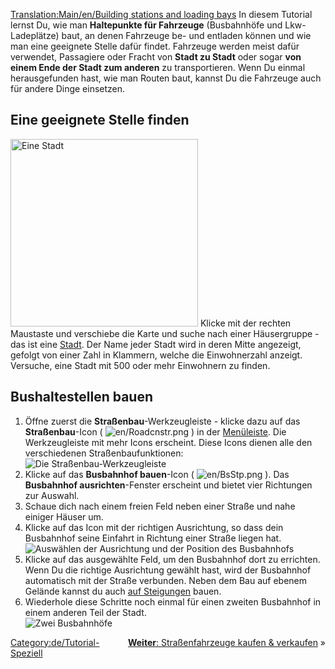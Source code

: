 [[Translation:Main/en/Building stations and loading bays]]{{en/-}}{{de/Tutorial}}
In diesem Tutorial lernst Du, wie man '''Haltepunkte für Fahrzeuge''' (Busbahnhöfe und Lkw-Ladeplätze) baut, an denen Fahrzeuge be- und entladen können und wie man eine geeignete Stelle dafür findet. Fahrzeuge werden meist dafür verwendet, Passagiere oder Fracht von '''Stadt zu Stadt''' oder sogar '''von einem Ende der Stadt zum anderen''' zu transportieren. Wenn Du einmal herausgefunden hast, wie man Routen baut, kannst Du die Fahrzeuge auch für andere Dinge einsetzen.

== Eine geeignete Stelle finden ==
[[File:en/tutorial bus 1.png|thumb|300px|left|Eine Stadt]]
Klicke mit der rechten Maustaste und verschiebe die Karte und suche nach einer Häusergruppe - das ist eine [[Main/de/Stadt|Stadt]]. Der Name jeder Stadt wird in deren Mitte angezeigt, gefolgt von einer Zahl in Klammern, welche die Einwohnerzahl anzeigt. Versuche, eine Stadt mit 500 oder mehr Einwohnern zu finden.
<br clear="left" />

== Bushaltestellen bauen ==
# Öffne zuerst die '''Straßenbau'''-Werkzeugleiste - klicke dazu auf das '''Straßenbau'''-Icon ( [[File:en/Roadcnstr.png]] ) in der [[Main/de/Spieloberfläche|Menüleiste]]. Die Werkzeugleiste mit mehr Icons erscheint. Diese Icons dienen alle den verschiedenen Straßenbaufunktionen:<br/>[[File:en/Road constructionnew.png|none|frame|Die Straßenbau-Werkzeugleiste]]
# Klicke auf das '''Busbahnhof bauen'''-Icon ( [[File:en/BsStp.png]] ). Das '''Busbahnhof ausrichten'''-Fenster erscheint und bietet vier Richtungen zur Auswahl.
# Schaue dich nach einem freien Feld neben einer Straße und nahe einiger Häuser um.
# Klicke auf das Icon mit der richtigen Ausrichtung, so dass dein Busbahnhof seine Einfahrt in Richtung einer Straße liegen hat.<br/>[[File:en/tutorial bus 2.png|frame|none|Auswählen der Ausrichtung und der Position des Busbahnhofs]]
# Klicke auf das ausgewählte Feld, um den Busbahnhof dort zu errichten. Wenn Du die richtige Ausrichtung gewählt hast, wird der Busbahnhof automatisch mit der Straße verbunden. Neben dem Bau auf ebenem Gelände kannst du auch [[Main/de/Bau an Steigungen|auf Steigungen]] bauen.
# Wiederhole diese Schritte noch einmal für einen zweiten Busbahnhof in einem anderen Teil der Stadt.<br/>[[File:en/tutorial bus 3.png|frame|none|Zwei Busbahnhöfe]]

<span style="float: right">[[Main/de/Straßenfahrzeuge kaufen und verkaufen|'''Weiter''': Straßenfahrzeuge kaufen & verkaufen]] &raquo;</span>

[[Category:de/Tutorial-Speziell]]